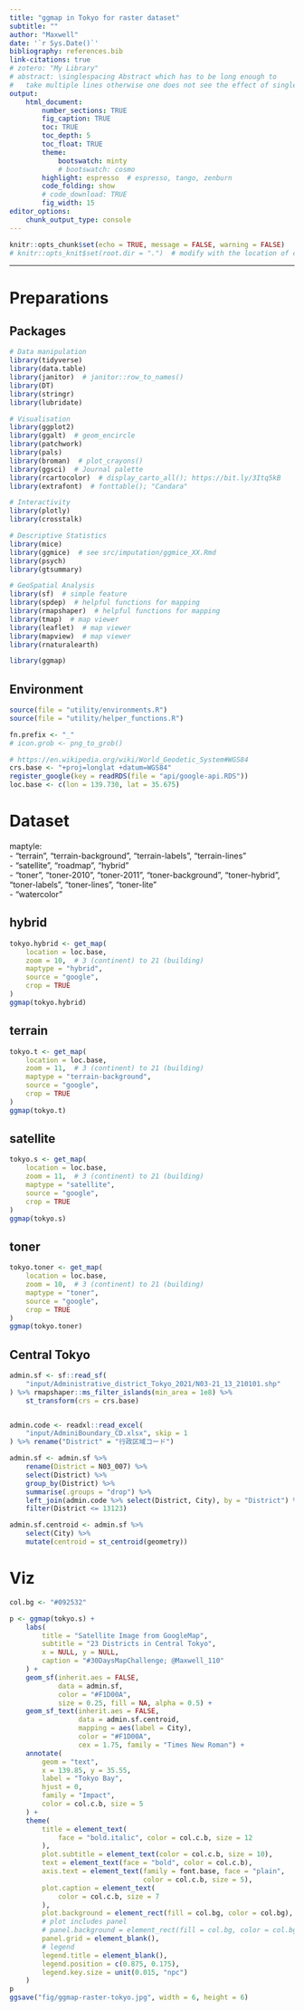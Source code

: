 ```yaml
---
title: "ggmap in Tokyo for raster dataset"
subtitle: ""
author: "Maxwell"
date: '`r Sys.Date()`'
bibliography: references.bib
link-citations: true
# zotero: "My Library"
# abstract: \singlespacing Abstract which has to be long enough to 
#   take multiple lines otherwise one does not see the effect of single-spacing.
output: 
    html_document:
        number_sections: TRUE
        fig_caption: TRUE
        toc: TRUE
        toc_depth: 5
        toc_float: TRUE
        theme:
            bootswatch: minty
            # bootswatch: cosmo
        highlight: espresso  # espresso, tango, zenburn
        code_folding: show
        # code_download: TRUE
        fig_width: 15
editor_options: 
    chunk_output_type: console
---
```


```r
knitr::opts_chunk$set(echo = TRUE, message = FALSE, warning = FALSE)
# knitr::opts_knit$set(root.dir = ".")  # modify with the location of code
```

***

# Preparations {.tabset .tabset-fade .tabset-pills}
## Packages
```r
# Data manipulation
library(tidyverse)
library(data.table)
library(janitor)  # janitor::row_to_names()
library(DT)
library(stringr)
library(lubridate)

# Visualisation
library(ggplot2)
library(ggalt)  # geom_encircle
library(patchwork)
library(pals)
library(broman)  # plot_crayons()
library(ggsci)  # Journal palette
library(rcartocolor)  # display_carto_all(); https://bit.ly/3Itq5kB
library(extrafont)  # fonttable(); "Candara"

# Interactivity
library(plotly)
library(crosstalk)

# Descriptive Statistics
library(mice)
library(ggmice)  # see src/imputation/ggmice_XX.Rmd
library(psych)
library(gtsummary)

# GeoSpatial Analysis
library(sf)  # simple feature
library(spdep)  # helpful functions for mapping
library(rmapshaper)  # helpful functions for mapping
library(tmap)  # map viewer
library(leaflet)  # map viewer
library(mapview)  # map viewer
library(rnaturalearth)

library(ggmap)
```

## Environment
```r
source(file = "utility/environments.R")
source(file = "utility/helper_functions.R")

fn.prefix <- "_"
# icon.grob <- png_to_grob()

# https://en.wikipedia.org/wiki/World_Geodetic_System#WGS84
crs.base <- "+proj=longlat +datum=WGS84"
register_google(key = readRDS(file = "api/google-api.RDS"))
loc.base <- c(lon = 139.730, lat = 35.675)
```


# Dataset

maptyle:  
- "terrain", "terrain-background", "terrain-labels", "terrain-lines"  
- "satellite", "roadmap", "hybrid"  
- "toner", "toner-2010", "toner-2011", "toner-background", "toner-hybrid", "toner-labels", "toner-lines", "toner-lite"  
- "watercolor"

## hybrid
```r
tokyo.hybrid <- get_map(
    location = loc.base, 
    zoom = 10,  # 3 (continent) to 21 (building)
    maptype = "hybrid", 
    source = "google", 
    crop = TRUE
)
ggmap(tokyo.hybrid)
```

## terrain
```r
tokyo.t <- get_map(
    location = loc.base, 
    zoom = 11,  # 3 (continent) to 21 (building)
    maptype = "terrain-background", 
    source = "google", 
    crop = TRUE
)
ggmap(tokyo.t)
```

## satellite
```r
tokyo.s <- get_map(
    location = loc.base, 
    zoom = 11,  # 3 (continent) to 21 (building)
    maptype = "satellite", 
    source = "google", 
    crop = TRUE
)
ggmap(tokyo.s)
```

## toner
```r
tokyo.toner <- get_map(
    location = loc.base, 
    zoom = 10,  # 3 (continent) to 21 (building)
    maptype = "toner", 
    source = "google", 
    crop = TRUE
)
ggmap(tokyo.toner)
```

## Central Tokyo
```r
admin.sf <- sf::read_sf(
    "input/Administrative_district_Tokyo_2021/N03-21_13_210101.shp"
) %>% rmapshaper::ms_filter_islands(min_area = 1e8) %>% 
    st_transform(crs = crs.base)


admin.code <- readxl::read_excel(
    "input/AdminiBoundary_CD.xlsx", skip = 1
) %>% rename("District" = "行政区域コード")

admin.sf <- admin.sf %>% 
    rename(District = N03_007) %>% 
    select(District) %>%
    group_by(District) %>%
    summarise(.groups = "drop") %>%
    left_join(admin.code %>% select(District, City), by = "District") %>% 
    filter(District <= 13123)

admin.sf.centroid <- admin.sf %>% 
    select(City) %>% 
    mutate(centroid = st_centroid(geometry))
```


# Viz {.tabset .tabset-fade .tabset-pills}
```r
col.bg <- "#092532"

p <- ggmap(tokyo.s) + 
    labs(
        title = "Satellite Image from GoogleMap", 
        subtitle = "23 Districts in Central Tokyo", 
        x = NULL, y = NULL, 
        caption = "#30DaysMapChallenge; @Maxwell_110"
    ) + 
    geom_sf(inherit.aes = FALSE, 
            data = admin.sf, 
            color = "#F1D00A", 
            size = 0.25, fill = NA, alpha = 0.5) + 
    geom_sf_text(inherit.aes = FALSE, 
                 data = admin.sf.centroid, 
                 mapping = aes(label = City), 
                 color = "#F1D00A", 
                 cex = 1.75, family = "Times New Roman") + 
    annotate(
        geom = "text", 
        x = 139.85, y = 35.55, 
        label = "Tokyo Bay", 
        hjust = 0, 
        family = "Impact", 
        color = col.c.b, size = 5
    ) + 
    theme(
        title = element_text(
            face = "bold.italic", color = col.c.b, size = 12
        ), 
        plot.subtitle = element_text(color = col.c.b, size = 10), 
        text = element_text(face = "bold", color = col.c.b), 
        axis.text = element_text(family = font.base, face = "plain", 
                                 color = col.c.b, size = 5), 
        plot.caption = element_text(
            color = col.c.b, size = 7
        ), 
        plot.background = element_rect(fill = col.bg, color = col.bg), 
        # plot includes panel
        # panel.background = element_rect(fill = col.bg, color = col.bg),
        panel.grid = element_blank(), 
        # legend
        legend.title = element_blank(), 
        legend.position = c(0.875, 0.175), 
        legend.key.size = unit(0.015, "npc")
    )
p
ggsave("fig/ggmap-raster-tokyo.jpg", width = 6, height = 6)
```

